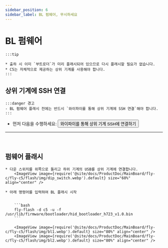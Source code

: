 ```yaml
---
sidebar_position: 6
sidebar_label: BL 펌웨어, 무시하세요
---
```







# BL 펌웨어

    :::tip

    * 출하 시 이미 `부트로더`가 미리 플래시되어 있으므로 다시 플래시할 필요가 없습니다.
    * C5는 자체적으로 제공하는 상위 기계를 사용해야 합니다.
    :::

## 상위 기계에 SSH 연결

    :::danger 경고
    - BL 펌웨어 플래시 전에는 반드시 `와이파이를 통해 상위 기계에 SSH 연결`해야 합니다.
    :::

 * 먼저 다음을 수행하세요: <Button variant="contained" disableElevation component="a" rel="noopener" href="/docs/ProductDoc/MainBoard/fly-c/fly-c5/ssh#와이파이를-통해-상위-기계-ssh에-연결하기">와이파이를 통해 상위 기계 SSH에 연결하기</Button>  
 ---
 <br/>

## 펌웨어 플래시


    * 다운 스위치를 위쪽으로 돌리고 하위 기계의 USB를 상위 기계에 연결합니다.
        <ImageView image={require('@site/docs/ProductDoc/MainBoard/fly-c/fly-c5/flash/img/dip_switch.webp').default} size="60%" align="center" />

    * 아래 명령어를 입력하여 BL 플래시 시작


        ```bash
        fly-flash -d c5 -u -f /usr/lib/firmware/bootloader/hid_bootloader_h723_v1.0.bin
        ```

        <ImageView image={require('@site/docs/ProductDoc/MainBoard/fly-c/fly-c5/flash/img/bl1.webp').default} size="80%" align="center" />
        <ImageView image={require('@site/docs/ProductDoc/MainBoard/fly-c/fly-c5/flash/img/bl2.webp').default} size="80%" align="center" />
